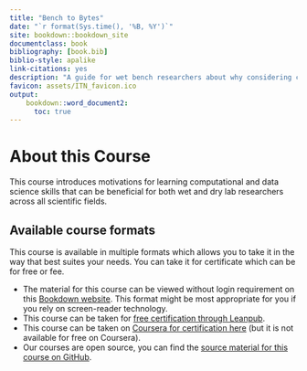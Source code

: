 ```yaml
---
title: "Bench to Bytes"
date: "`r format(Sys.time(), '%B, %Y')`"
site: bookdown::bookdown_site
documentclass: book
bibliography: [book.bib]
biblio-style: apalike
link-citations: yes
description: "A guide for wet bench researchers about why considering computational and data science skills can be useful for all types of scientific work."
favicon: assets/ITN_favicon.ico
output:
    bookdown::word_document2:
      toc: true
---
```


# About this Course {-}

This course introduces motivations for learning computational and data science skills that can be beneficial for both wet and dry lab researchers across all scientific fields.

## Available course formats

This course is available in multiple formats which allows you to take it in the way that best suites your needs. You can take it for certificate which can be for free or fee.

- The material for this course can be viewed without login requirement on this [Bookdown website](LINK HERE). This format might be most appropriate for you if you rely on screen-reader technology.
- This course can be taken for [free certification through Leanpub](LINK HERE).
- This course can be taken on [Coursera for certification here](LINK HERE) (but it is not available for free on Coursera).
- Our courses are open source, you can find the [source material for this course on GitHub](LINK HERE).
